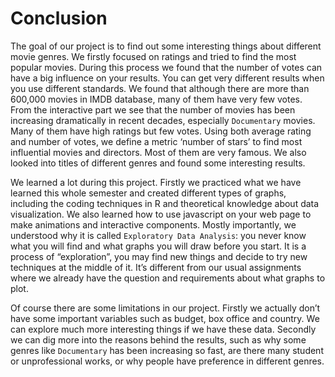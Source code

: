 # Conclusion

The goal of our project is to find out some interesting things about different movie genres. We firstly focused on ratings and tried to find the most popular movies. During this process we found that the number of votes can have a big influence on your results. You can get very different results when you use different standards. We found that although there are more than 600,000 movies in IMDB database, many of them have very few votes. From the interactive part we see that the number of movies has been increasing dramatically in recent decades, especially `Documentary` movies. Many of them have high ratings but few votes. Using both average rating and number of votes, we define a metric 'number of stars' to find most influential movies and directors. Most of them are very famous. We also looked into titles of different genres and found some interesting results. 

We learned a lot during this project. Firstly we practiced what we have learned this whole semester and created different types of graphs, including the coding techniques in R and theoretical knowledge about data visualization. We also learned how to use javascript on your web page to make animations and interactive components. Mostly importantly, we understood why it is called `Exploratory Data Analysis`: you never know what you will find and what graphs you will draw before you start. It is a process of "exploration", you may find new things and decide to try new techniques at the middle of it. It's different from our usual assignments where we already have the question and requirements about what graphs to plot. 

Of course there are some limitations in our project. Firstly we actually don't have some important variables such as budget, box office and country. We can explore much more interesting things if we have these data. Secondly we can dig more into the reasons behind the results, such as why some genres like `Documentary` has been increasing so fast, are there many student or unprofessional works, or why people have preference in different genres. 

